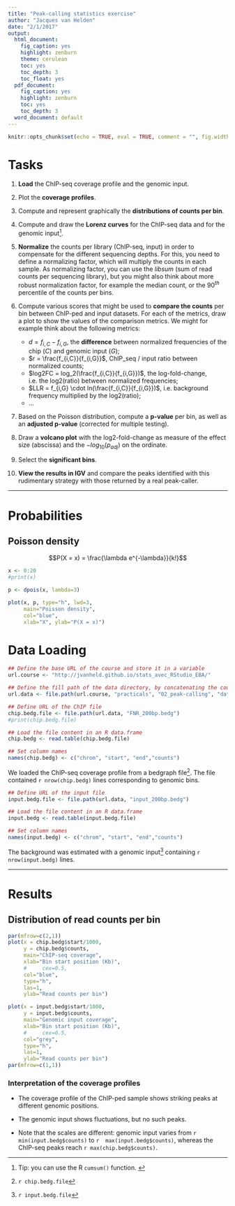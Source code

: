 ```yaml
---
title: "Peak-calling statistics exercise"
author: "Jacques van Helden"
date: "2/1/2017"
output:
  html_document:
    fig_caption: yes
    highlight: zenburn
    theme: cerulean
    toc: yes
    toc_depth: 3
    toc_float: yes
  pdf_document:
    fig_caption: yes
    highlight: zenburn
    toc: yes
    toc_depth: 3
  word_document: default
---
```


```r
knitr::opts_chunk$set(echo = TRUE, eval = TRUE, comment = "", fig.width = 7, fig.height = 5)
```

# Tasks

1. **Load** the ChIP-seq coverage profile and the genomic input. 

2. Plot the **coverage profiles**. 

3. Compute and represent graphically the **distributions of counts per bin**.

4. Compute and draw the **Lorenz curves** for the ChIP-seq data and for the genomic input^[Tip: you can use the R `cumsum()` function. ]. 

5. **Normalize** the counts per library (ChIP-seq, input) in order to compensate for the different sequencing depths. For this, you need to define a normalizing factor, which will multiply the counts in each sample. As normalizing factor, you can use the *libsum* (sum of read counts per sequencing library), but you might also think about more robust normalization factor, for example the median count, or the  $90^{th}$ percentile of the counts per bins.

6. Compute various scores that might be used to **compare the counts** per bin between ChIP-ped and input datasets. For each of the metrics, draw a plot to show the values of the comparison metrics. We might for example think about the following metrics:

    - $d = f_{i,C} - f_{i,G}$, the **difference** between normalized frequencies of the chip ($C$) and genomic input ($G$);
    - $r = \frac{f_{i,C}}{f_{i,G}}$, ChIP_seq / input ratio between normalized counts;
    - $log2FC = log_2(\frac{f_{i,C}}{f_{i,G}})$, the log-fold-change, i.e. the log2(ratio) between normalized frequencies;
    - $LLR = f_{i,G} \cdot ln(\frac{f_{i,C}}{f_{i,G}})$, i.e. background frequency multiplied by the log2(ratio);
    - ...
    
7. Based on the Poisson distribution, compute a **p-value** per bin, as well as an **adjusted p-value** (corrected for multiple testing). 

8. Draw a **volcano plot** with the log2-fold-change as measure of the effect size (abscissa) and the $-log_{10}(p_{adj})$ on the ordinate.

9. Select the **significant bins**.

10. **View the results in IGV** and compare the peaks identified with this rudimentary strategy with those returned by a real peak-caller. 

****************************************************************


# Probabilities

## Poisson density

$$P(X = x) = \frac{\lambda e^{-\lambda}}{k!}$$

```r
x <- 0:20
#print(x)

p <- dpois(x, lambda=3)

plot(x, p, type="h", lwd=3,
     main="Poisson density",
     col="blue",
     xlab="X", ylab="P(X = x)")

```


# Data Loading

```r
## Define the base URL of the course and store it in a variable
url.course <- "http://jvanheld.github.io/stats_avec_RStudio_EBA/"

## Define the fill path of the data directory, by concatenating the course URL and all the successive folders
url.data <- file.path(url.course, "practicals", "02_peak-calling", "data")
```


```r
## Define URL of the ChIP file
chip.bedg.file <- file.path(url.data, "FNR_200bp.bedg")
#print(chip.bedg.file)

## Load the file content in an R data.frame
chip.bedg <- read.table(chip.bedg.file)

## Set column names
names(chip.bedg) <- c("chrom", "start", "end","counts")

```

We loaded the ChIP-seq coverage profile from a bedgraph file^[`r chip.bedg.file`]. The file contained  `r nrow(chip.bedg)` lines corresponding to genomic bins. 


```r
## Define URL of the input file
input.bedg.file <- file.path(url.data, "input_200bp.bedg")

## Load the file content in an R data.frame
input.bedg <- read.table(input.bedg.file)

## Set column names
names(input.bedg) <- c("chrom", "start", "end","counts")
```

The background was estimated with a genomic input^[`r input.bedg.file`] containing `r nrow(input.bedg)` lines.

********************************
# Results

## Distribution of read  counts per bin

```r

par(mfrow=c(2,1))
plot(x = chip.bedg$start/1000,
     y = chip.bedg$counts,
     main="ChIP-seq coverage",
     xlab="Bin start position (Kb)",
     #     cex=0.5,
     col="blue",
     type="h",
     las=1,
     ylab="Read counts per bin")

plot(x = input.bedg$start/1000,
     y = input.bedg$counts,
     main="Genomic input coverage",
     xlab="Bin start position (Kb)",
     #     cex=0.5,
     col="grey",
     type="h",
     las=1,
     ylab="Read counts per bin")
par(mfrow=c(1,1))

```

### Interpretation of the coverage profiles

- The coverage profile of the ChIP-ped sample shows striking peaks at different genomic positions. 

- The genomic input shows fluctuations, but no such peaks. 

- Note that the scales are different: genomic input varies from `r min(input.bedg$counts)` to `r  max(input.bedg$counts)`, whereas the ChIP-seq peaks reach `r max(chip.bedg$counts)`.


